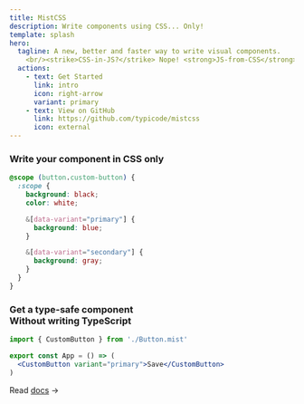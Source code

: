 ```yaml
---
title: MistCSS
description: Write components using CSS... Only!
template: splash
hero:
  tagline: A new, better and faster way to write visual components.
    <br/><strike>CSS-in-JS?</strike> Nope! <strong>JS-from-CSS</strong> 💖
  actions:
    - text: Get Started
      link: intro
      icon: right-arrow
      variant: primary
    - text: View on GitHub
      link: https://github.com/typicode/mistcss
      icon: external
---
```


<div style="max-width: 40rem; margin: auto">

### Write your component in CSS only

```css title="Button.mist.css"
@scope (button.custom-button) {
  :scope {
    background: black;
    color: white;

    &[data-variant="primary"] {
      background: blue;
    }

    &[data-variant="secondary"] {
      background: gray;
    }
  }
}
```

### Get a type-safe component<br/>Without writing TypeScript

```jsx title="App.tsx"
import { CustomButton } from './Button.mist'

export const App = () => (
  <CustomButton variant="primary">Save</CustomButton>
)
```

Read [docs](/intro) →
</div>
